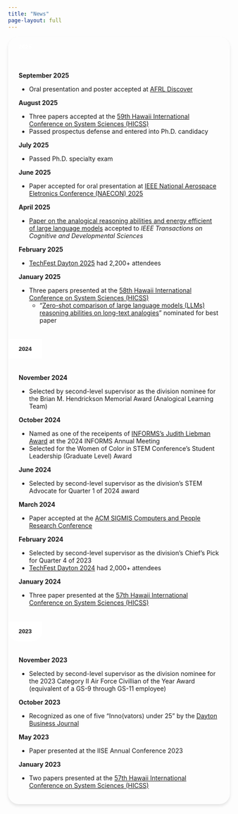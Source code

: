 ```yaml
---
title: "News"
page-layout: full
---
```


```{=html}
<style>
/* Rounded corners for accordion */
.accordion {
  border-radius: 24px;
  overflow: hidden;
  box-shadow: 0 4px 6px rgba(0, 0, 0, 0.1);
}

.accordion-item {
  border: none;
}

.accordion-item:first-child .accordion-header .accordion-button {
  border-top-left-radius: 24px;
  border-top-right-radius: 24px;
}

.accordion-item:last-child .accordion-header .accordion-button.collapsed {
  border-bottom-left-radius: 24px;
  border-bottom-right-radius: 24px;
}

.accordion-item:last-child .accordion-collapse {
  border-bottom-left-radius: 24px;
  border-bottom-right-radius: 24px;
}

.accordion-button {
  padding: 15px 24px;
  font-weight: 600;
  border: none;
  box-shadow: none;
  background-color: white;
  color: var(--bs-primary);
}

.accordion-button:not(.collapsed) {
  background-color: var(--bs-primary);
  color: white;
}

.accordion-button.collapsed {
  background-color: white;
  color: var(--bs-primary);
}

.accordion-button:focus {
  box-shadow: none;
  border: none;
}

.accordion-body {
  padding: 20px 24px;
}
</style>
```

::: {.accordion #newsAccordion}

<!-- ::: {.accordion-item}
::: {.accordion-header #heading2026}
```{=html}
<button class="accordion-button" type="button" data-bs-toggle="collapse" data-bs-target="#collapse2026" aria-expanded="true" aria-controls="collapse2026">
  <strong>2026</strong>
</button>
```
:::
::: {.accordion-collapse .collapse .show #collapse2026 data-bs-parent="#newsAccordion"}
::: {.accordion-body}

**Coming Soon**  

- Updates will be posted here as they become available

:::
:::
::: -->

::: {.accordion-item}
::: {.accordion-header #heading2025}
```{=html}
<button class="accordion-button" type="button" data-bs-toggle="collapse" data-bs-target="#collapse2025" aria-expanded="true" aria-controls="collapse2025">
  <strong>2025</strong>
</button>
```
:::
::: {.accordion-collapse .collapse .show #collapse2025 data-bs-parent="#newsAccordion"}
::: {.accordion-body}

**September 2025**  

- Oral presentation and poster accepted at [AFRL Discover](https://airforcetechconnect.org/events/afrl-discover-symposium)

**August 2025**  

- Three papers accepted at the [59th Hawaii International Conference on System Sciences (HICSS)](https://hicss.hawaii.edu/)
- Passed prospectus defense and entered into Ph.D. candidacy

**July 2025**  

- Passed Ph.D. specialty exam

**June 2025**

- Paper accepted for oral presentation at [IEEE National Aerospace Eletronics Conference (NAECON) 2025](https://attend.ieee.org/naecon-2025/) 

**April 2025**

- [Paper on the analogical reasoning abilities and energy efficient of large language models](https://doi.org/10.1109/TCDS.2025.3559771) accepted to *IEEE Transactions on Cognitive and Developmental Sciences*

**February 2025**

- [TechFest Dayton 2025](https://www.techfestdayton.org/) had 2,200+ attendees

**January 2025**

- Three papers presented at the [58th Hawaii International Conference on System Sciences (HICSS)](https://hdl.handle.net/10125/109837)
    - "[Zero-shot comparison of large language models (LLMs) reasoning abilities on long-text analogies](https://hdl.handle.net/10125/109034)" nominated for best paper

:::
:::
:::

::: {.accordion-item}
::: {.accordion-header #heading2024}
```{=html}
<button class="accordion-button collapsed" type="button" data-bs-toggle="collapse" data-bs-target="#collapse2024" aria-expanded="false" aria-controls="collapse2024">
  <strong>2024</strong>
</button>
```
:::
::: {.accordion-collapse .collapse #collapse2024 data-bs-parent="#newsAccordion"}
::: {.accordion-body}

**November 2024**

- Selected by second-level supervisor as the division nominee for the Brian M. Hendrickson Memorial Award (Analogical Learning Team)

**October 2024**

- Named as one of the receipents of [INFORMS's Judith Liebman Award](https://www.informs.org/Recognizing-Excellence/INFORMS-Prizes/Judith-Liebman-Award) at the 2024 INFORMS Annual Meeting
- Selected for the Women of Color in STEM Conference's Student Leadership (Graduate Level) Award

**June 2024**

- Selected by second-level supervisor as the division's STEM Advocate for Quarter 1 of 2024 award

**March 2024**

- Paper accepted at the [ACM SIGMIS Computers and People Research Conference](https://sigmis.org/cpr/)

**February 2024**

- Selected by second-level supervisor as the division's Chief's Pick for Quarter 4 of 2023
- [TechFest Dayton 2024](https://www.techfestdayton.org/) had 2,000+ attendees

**January 2024**

- Three paper presented at the [57th Hawaii International Conference on System Sciences (HICSS)](https://hdl.handle.net/10125/107396)

:::
:::
:::

::: {.accordion-item}
::: {.accordion-header #heading2023}
```{=html}
<button class="accordion-button collapsed" type="button" data-bs-toggle="collapse" data-bs-target="#collapse2023" aria-expanded="false" aria-controls="collapse2023">
  <strong>2023</strong>
</button>
```
:::
::: {.accordion-collapse .collapse #collapse2023 data-bs-parent="#newsAccordion"}
::: {.accordion-body}

**November 2023**

- Selected by second-level supervisor as the division nominee for the 2023 Category II Air Force Civillian of the Year Award (equivalent of a GS-9 through GS-11 employee)

**October 2023**

- Recognized as one of five "Inno(vators) under 25" by the [Dayton Business Journal](https://www.bizjournals.com/dayton/inno/stories/awards/2023/10/26/inno-under-25-award-winners.html?csrc=6398&utm_campaign=trueAnthemTrendingContent&utm_medium=trueAnthem&utm_source=facebook&fbclid=IwAR3vmw5ygqcaKExqzmcBwyW2xwFUZRGauStbmQllndwPR0KbtzkSh53rj3k)

**May 2023**

- Paper presented at the IISE Annual Conference 2023

**January 2023**

- Two papers presented at the [57th Hawaii International Conference on System Sciences (HICSS)](https://aisel.aisnet.org/hicss-56/)

:::
:::
:::

:::